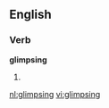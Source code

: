 ==English==

===Verb===
'''glimpsing'''

# {{present participle of|[[glimpse]]}}

[[nl:glimpsing]]
[[vi:glimpsing]]